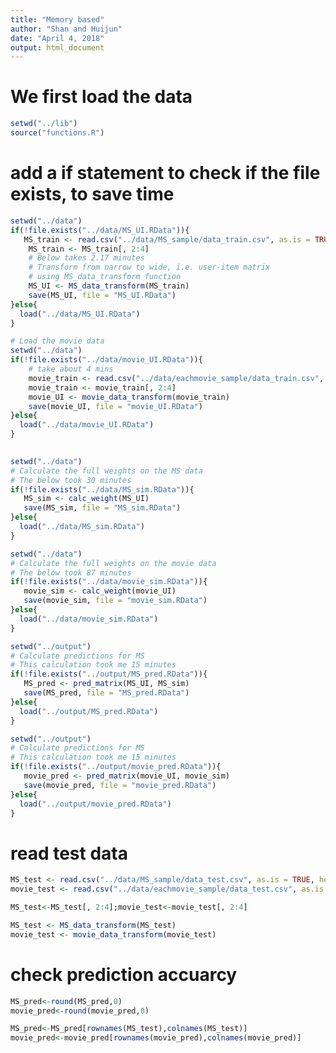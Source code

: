 ---
title: "Memory based"
author: "Shan and Huijun"
date: "April 4, 2018"
output: html_document
---


# We first load the data

```{r setup, include=FALSE}
setwd("../lib")
source("functions.R")
```


# add a if statement to check if the file exists, to save time
```{r web data, include=FALSE}

setwd("../data")
if(!file.exists("../data/MS_UI.RData")){
   MS_train <- read.csv("../data/MS_sample/data_train.csv", as.is = TRUE, header = TRUE)
    MS_train <- MS_train[, 2:4]
    # Below takes 2.17 minutes
    # Transform from narrow to wide, i.e. user-item matrix 
    # using MS_data_transform function
    MS_UI <- MS_data_transform(MS_train)
    save(MS_UI, file = "MS_UI.RData")
}else{
  load("../data/MS_UI.RData")
}

```


```{r movie data, include=FALSE}
# Load the movie data
setwd("../data")
if(!file.exists("../data/movie_UI.RData")){
    # take about 4 mins
    movie_train <- read.csv("../data/eachmovie_sample/data_train.csv", as.is = TRUE, header = TRUE)
    movie_train <- movie_train[, 2:4]
    movie_UI <- movie_data_transform(movie_train)
    save(movie_UI, file = "movie_UI.RData")
}else{
  load("../data/movie_UI.RData")
}
     
```


```{r web similarity}

setwd("../data")
# Calculate the full weights on the MS data
# The below took 30 minutes 
if(!file.exists("../data/MS_sim.RData")){
   MS_sim <- calc_weight(MS_UI)
   save(MS_sim, file = "MS_sim.RData")
}else{
  load("../data/MS_sim.RData")
}

```


```{r movie similarity}

setwd("../data")
# Calculate the full weights on the movie data
# The below took 87 minutes 
if(!file.exists("../data/movie_sim.RData")){
   movie_sim <- calc_weight(movie_UI)
   save(movie_sim, file = "movie_sim.RData")
}else{
  load("../data/movie_sim.RData")
}

```


```{r web predict}
setwd("../output")
# Calculate predictions for MS
# This calculation took me 15 minutes
if(!file.exists("../output/MS_pred.RData")){
   MS_pred <- pred_matrix(MS_UI, MS_sim)
   save(MS_pred, file = "MS_pred.RData")
}else{
  load("../output/MS_pred.RData")
}
```


```{r movie predict}
setwd("../output")
# Calculate predictions for MS
# This calculation took me 15 minutes
if(!file.exists("../output/movie_pred.RData")){
   movie_pred <- pred_matrix(movie_UI, movie_sim)
   save(movie_pred, file = "movie_pred.RData")
}else{
  load("../output/movie_pred.RData")
}
```

# read test data
```{r test data}

MS_test <- read.csv("../data/MS_sample/data_test.csv", as.is = TRUE, header = TRUE)
movie_test <- read.csv("../data/eachmovie_sample/data_test.csv", as.is = TRUE, header = TRUE)

MS_test<-MS_test[, 2:4];movie_test<-movie_test[, 2:4]

MS_test <- MS_data_transform(MS_test)
movie_test <- movie_data_transform(movie_test)

```

# check prediction accuarcy
```{r accuarcy}

MS_pred<-round(MS_pred,0)
movie_pred<-round(movie_pred,0)

MS_pred<-MS_pred[rownames(MS_test),colnames(MS_test)]
movie_pred<-movie_pred[rownames(movie_pred),colnames(movie_pred)]

```










